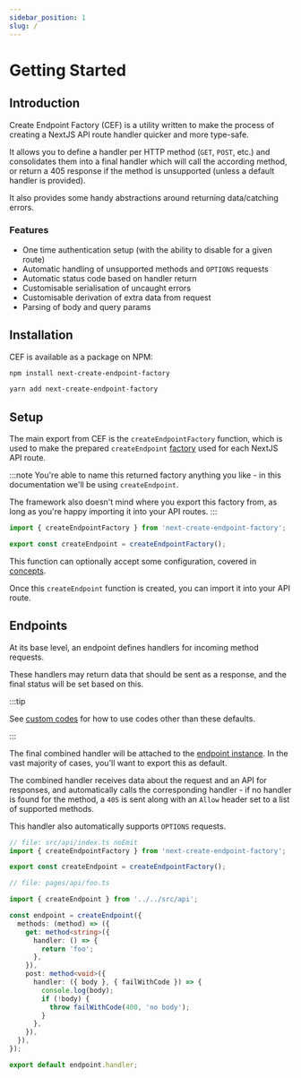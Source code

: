 ```yaml
---
sidebar_position: 1
slug: /
---
```



# Getting Started

## Introduction

Create Endpoint Factory (CEF) is a utility written to make the process of creating a NextJS API route handler quicker and more type-safe.

It allows you to define a handler per HTTP method (`GET`, `POST`, etc.) and consolidates them into a final handler which will call the according method, or return a 405 response if the method is unsupported (unless a default handler is provided).

It also provides some handy abstractions around returning data/catching errors.

### Features

- One time authentication setup (with the ability to disable for a given route)
- Automatic handling of unsupported methods and `OPTIONS` requests
- Automatic status code based on handler return
- Customisable serialisation of uncaught errors
- Customisable derivation of extra data from request
- Parsing of body and query params

## Installation

CEF is available as a package on NPM:

<Tabs>
  <TabItem value="npm" label="npm" default>

```bash
npm install next-create-endpoint-factory
```

  </TabItem>
  <TabItem value="yarn" label="yarn">

```bash
yarn add next-create-endpoint-factory
```

  </TabItem>
</Tabs>

<!-- TODO: publish to npm -->

## Setup

The main export from CEF is the `createEndpointFactory` function, which is used to make the prepared `createEndpoint` [factory](/concepts/factory) used for each NextJS API route.

:::note
You're able to name this returned factory anything you like - in this documentation we'll be using `createEndpoint`.

The framework also doesn't mind where you export this factory from, as long as you're happy importing it into your API routes.
:::

```ts no-transpile
import { createEndpointFactory } from 'next-create-endpoint-factory';

export const createEndpoint = createEndpointFactory();
```

This function can optionally accept some configuration, covered in [concepts](concepts/factory#configuration).

Once this `createEndpoint` function is created, you can import it into your API route.

## Endpoints

At its base level, an endpoint defines handlers for incoming method requests.

These handlers may return data that should be sent as a response, and the final status will be set based on this.


<HandleTable />

:::tip

See [custom codes](concepts/method#custom-codes) for how to use codes other than these defaults.

:::

The final combined handler will be attached to the [endpoint instance](/concepts/endpoint). In the vast majority of cases, you'll want to export this as default.

The combined handler receives data about the request and an API for responses, and automatically calls the corresponding handler - if no handler is found for the method, a `405` is sent along with an `Allow` header set to a list of supported methods.

This handler also automatically supports `OPTIONS` requests.

```ts title="pages/api/foo.ts"
// file: src/api/index.ts noEmit
import { createEndpointFactory } from 'next-create-endpoint-factory';

export const createEndpoint = createEndpointFactory();

// file: pages/api/foo.ts

import { createEndpoint } from '../../src/api';

const endpoint = createEndpoint({
  methods: (method) => ({
    get: method<string>({
      handler: () => {
        return 'foo';
      },
    }),
    post: method<void>({
      handler: ({ body }, { failWithCode }) => {
        console.log(body);
        if (!body) {
          throw failWithCode(400, 'no body');
        }
      },
    }),
  }),
});

export default endpoint.handler;
```

